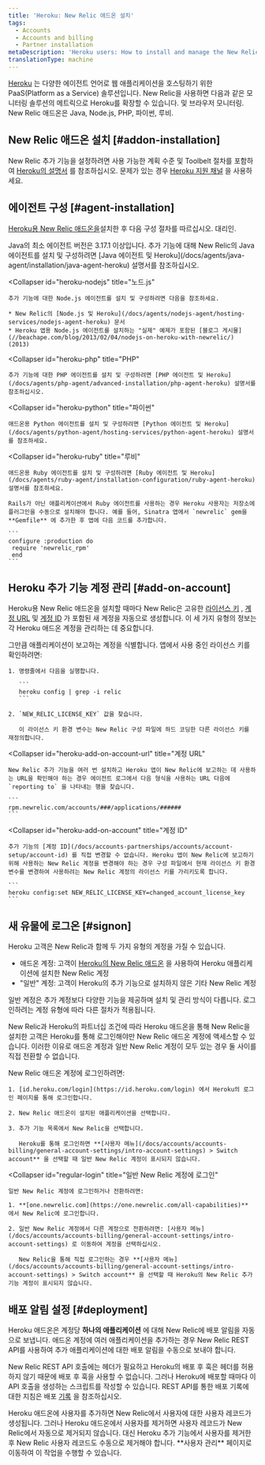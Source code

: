 ```yaml
---
title: 'Heroku: New Relic 애드온 설치'
tags:
  - Accounts
  - Accounts and billing
  - Partner installation
metaDescription: 'Heroku users: How to install and manage the New Relic agent as an add-on account.'
translationType: machine
---
```


[Heroku](https://devcenter.heroku.com/articles/newrelic) 는 다양한 에이전트 언어로 웹 애플리케이션을 호스팅하기 위한 PaaS(Platform as a Service) 솔루션입니다. New Relic을 사용하면 다음과 같은 모니터링 솔루션의 메트릭으로 Heroku를 확장할 수 있습니다. <InlinePopover type="apm"/>및 브라우저 모니터링. New Relic 애드온은 Java, Node.js, PHP, 파이썬, 루비.

## New Relic 애드온 설치 [#addon-installation]

New Relic 추가 기능을 설정하려면 사용 가능한 계획 수준 및 Toolbelt 절차를 포함하여 [Heroku의 설명서](https://devcenter.heroku.com/articles/newrelic) 를 참조하십시오. 문제가 있는 경우 [Heroku 지원 채널](https://devcenter.heroku.com/articles/support-channels) 을 사용하세요.

## 에이전트 구성 [#agent-installation]

[Heroku용 New Relic 애드온을](https://devcenter.heroku.com/articles/newrelic)설치한 후 다음 구성 절차를 따르십시오. <InlinePopover type="apm"/>대리인.

<CollapserGroup>
  <Collapser
    id="heroku-java"
    title="자바"
  >
    Java의 최소 에이전트 버전은 3.17.1 이상입니다. 추가 기능에 대해 New Relic의 Java 에이전트를 설치 및 구성하려면 [Java 에이전트 및 Heroku](/docs/agents/java-agent/installation/java-agent-heroku) 설명서를 참조하십시오.
  </Collapser>

  <Collapser
    id="heroku-nodejs"
    title="노드.js"
  >
    추가 기능에 대한 Node.js 에이전트를 설치 및 구성하려면 다음을 참조하세요.

    * New Relic의 [Node.js 및 Heroku](/docs/agents/nodejs-agent/hosting-services/nodejs-agent-heroku) 문서
    * Heroku 앱용 Node.js 에이전트를 설치하는 "실제" 예제가 포함된 [블로그 게시물](//beachape.com/blog/2013/02/04/nodejs-on-heroku-with-newrelic/) (2013)
  </Collapser>

  <Collapser
    id="heroku-php"
    title="PHP"
  >
    추가 기능에 대한 PHP 에이전트를 설치 및 구성하려면 [PHP 에이전트 및 Heroku](/docs/agents/php-agent/advanced-installation/php-agent-heroku) 설명서를 참조하십시오.
  </Collapser>

  <Collapser
    id="heroku-python"
    title="파이썬"
  >
    애드온용 Python 에이전트를 설치 및 구성하려면 [Python 에이전트 및 Heroku](/docs/agents/python-agent/hosting-services/python-agent-heroku) 설명서를 참조하세요.
  </Collapser>

  <Collapser
    id="heroku-ruby"
    title="루비"
  >
    애드온용 Ruby 에이전트를 설치 및 구성하려면 [Ruby 에이전트 및 Heroku](/docs/agents/ruby-agent/installation-configuration/ruby-agent-heroku) 설명서를 참조하세요.

    Rails가 아닌 애플리케이션에서 Ruby 에이전트를 사용하는 경우 Heroku 사용자는 저장소에 플러그인을 수동으로 설치해야 합니다. 예를 들어, Sinatra 앱에서 `newrelic` gem을 **Gemfile** 에 추가한 후 앱에 다음 코드를 추가합니다.

    ```
    configure :production do
     require 'newrelic_rpm'
     end
    ```
  </Collapser>
</CollapserGroup>

## Heroku 추가 기능 계정 관리 [#add-on-account]

Heroku용 New Relic 애드온을 설치할 때마다 New Relic은 고유한 [라이선스 키](#heroku-add-on-license-key) , [계정 URL](#heroku-add-on-account-url) 및 [계정 ID](#heroku-add-on-account) 가 포함된 새 계정을 자동으로 생성합니다. 이 세 가지 유형의 정보는 각 Heroku 애드온 계정을 관리하는 데 중요합니다.

<CollapserGroup>
  <Collapser
    id="heroku-add-on-license-key"
    title="라이센스 키"
  >
    그만큼 <InlinePopover type="licenseKey"/>애플리케이션이 보고하는 계정을 식별합니다. 앱에서 사용 중인 라이선스 키를 확인하려면:

    1. 명령줄에서 다음을 실행합니다.

       ```
       heroku config | grep -i relic
       ```

    2. `NEW_RELIC_LICENSE_KEY` 값을 찾습니다.

       이 라이선스 키 환경 변수는 New Relic 구성 파일에 하드 코딩한 다른 라이선스 키를 재정의합니다.
  </Collapser>

  <Collapser
    id="heroku-add-on-account-url"
    title="계정 URL"
  >
    New Relic 추가 기능을 여러 번 설치하고 Heroku 앱이 New Relic에 보고하는 데 사용하는 URL을 확인해야 하는 경우 에이전트 로그에서 다음 형식을 사용하는 URL 다음에 `reporting to` 을 나타내는 행을 찾습니다.

    ```
    rpm.newrelic.com/accounts/###/applications/######
    ```
  </Collapser>

  <Collapser
    id="heroku-add-on-account"
    title="계정 ID"
  >
    추가 기능의 [계정 ID](/docs/accounts-partnerships/accounts/account-setup/account-id) 를 직접 변경할 수 없습니다. Heroku 앱이 New Relic에 보고하기 위해 사용하는 New Relic 계정을 변경해야 하는 경우 구성 파일에서 현재 라이선스 키 환경 변수를 변경하여 사용하려는 New Relic 계정의 라이선스 키를 가리키도록 합니다.

    ```
    heroku config:set NEW_RELIC_LICENSE_KEY=changed_account_license_key
    ```
  </Collapser>
</CollapserGroup>

## 새 유물에 로그온 [#signon]

Heroku 고객은 New Relic과 함께 두 가지 유형의 계정을 가질 수 있습니다.

* 애드온 계정: 고객이 [Heroku의 New Relic 애드온](https://addons.heroku.com/newrelic) 을 사용하여 Heroku 애플리케이션에 설치한 New Relic 계정
* "일반" 계정: 고객이 Heroku의 추가 기능으로 설치하지 않은 기타 New Relic 계정

일반 계정은 추가 계정보다 다양한 기능을 제공하며 설치 및 관리 방식이 다릅니다. 로그인하려는 계정 유형에 따라 다른 절차가 적용됩니다.

New Relic과 Heroku의 파트너십 조건에 따라 Heroku 애드온을 통해 New Relic을 설치한 고객은 Heroku를 통해 로그인해야만 New Relic 애드온 계정에 액세스할 수 있습니다. 이러한 이유로 애드온 계정과 일반 New Relic 계정이 모두 있는 경우 둘 사이를 직접 전환할 수 없습니다.

<CollapserGroup>
  <Collapser
    id="heroku-add-on-login"
    title="Heroku를 통해 New Relic 애드온 계정에 로그인"
  >
    New Relic 애드온 계정에 로그인하려면:

    1. [id.heroku.com/login](https://id.heroku.com/login) 에서 Heroku의 로그인 페이지를 통해 로그인합니다.

    2. New Relic 애드온이 설치된 애플리케이션을 선택합니다.

    3. 추가 기능 목록에서 New Relic을 선택합니다.

       Heroku를 통해 로그인하면 **[사용자 메뉴](/docs/accounts/accounts-billing/general-account-settings/intro-account-settings) > Switch account** 을 선택할 때 일반 New Relic 계정이 표시되지 않습니다.
  </Collapser>

  <Collapser
    id="regular-login"
    title="일반 New Relic 계정에 로그인"
  >
    일반 New Relic 계정에 로그인하거나 전환하려면:

    1. **[one.newrelic.com](https://one.newrelic.com/all-capabilities)** 에서 New Relic에 로그인합니다.

    2. 일반 New Relic 계정에서 다른 계정으로 전환하려면: [사용자 메뉴](/docs/accounts/accounts-billing/general-account-settings/intro-account-settings) 로 이동하여 계정을 선택하십시오.

       New Relic을 통해 직접 로그인하는 경우 **[사용자 메뉴](/docs/accounts/accounts-billing/general-account-settings/intro-account-settings) > Switch account** 을 선택할 때 Heroku의 New Relic 추가 기능 계정이 표시되지 않습니다.
  </Collapser>
</CollapserGroup>

## 배포 알림 설정 [#deployment]

Heroku 애드온은 계정당 **하나의 애플리케이션** 에 대해 New Relic에 배포 알림을 자동으로 보냅니다. 애드온 계정에 여러 애플리케이션을 추가하는 경우 New Relic REST API를 사용하여 추가 애플리케이션에 대한 배포 알림을 수동으로 보내야 합니다.

New Relic REST API 호출에는 헤더가 필요하고 Heroku의 배포 후 훅은 헤더를 허용하지 않기 때문에 배포 후 훅을 사용할 수 없습니다. 그러나 Heroku에 배포할 때마다 이 API 호출을 생성하는 스크립트를 작성할 수 있습니다. REST API를 통한 배포 기록에 대한 지침은 배포 [기록](/docs/apm/new-relic-apm/maintenance/recording-deployments#api) 을 참조하십시오.

<Callout variant="important">
  Heroku 애드온에 사용자를 추가하면 New Relic에서 사용자에 대한 사용자 레코드가 생성됩니다. 그러나 Heroku 애드온에서 사용자를 제거하면 사용자 레코드가 New Relic에서 자동으로 제거되지 않습니다. 대신 Heroku 추가 기능에서 사용자를 제거한 후 New Relic 사용자 레코드도 수동으로 제거해야 합니다. **사용자 관리** 페이지로 이동하여 이 작업을 수행할 수 있습니다.
</Callout>